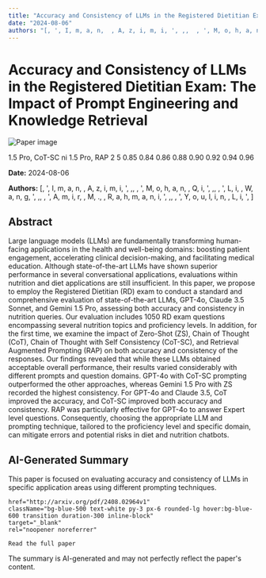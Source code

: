 ```yaml
---
title: "Accuracy and Consistency of LLMs in the Registered Dietitian Exam: The Impact of Prompt Engineering and Knowledge Retrieval"
date: "2024-08-06"
authors: "[, ', I, m, a, n,  , A, z, i, m, i, ', ,,  , ', M, o, h, a, n,  , Q, i, ', ,,  , ', L, i,  , W, a, n, g, ', ,,  , ', A, m, i, r,  , M, .,  , R, a, h, m, a, n, i, ', ,,  , ', Y, o, u, l, i, n,  , L, i, ', ]"
---
```



<div className="bg-gray-800 text-white min-h-screen p-8">
  <h1 className="text-4xl font-bold mb-6">Accuracy and Consistency of LLMs in the Registered Dietitian Exam: The Impact of Prompt Engineering and Knowledge Retrieval</h1>

  <div className="mb-8">
    <Image
      src="/images/papers/Accuracy and Consistency of LLMs in the Registered Dietitian Exam_ The Impact of Prompt Engineering .png"
      alt="Paper image"
      width={800}
      height={600}
      layout="responsive"
      className="rounded-lg"
    />
    <p className="text-sm text-gray-400 mt-2">1.5 Pro, CoT-SC
ni 1.5 Pro, RAP
2
5 0.85
0.84
0.86
0.88
0.90
0.92
0.94
0.96
</p>
  </div>

  <p className="text-gray-300 mb-2"><strong>Date:</strong> 2024-08-06</p>
  <p className="text-gray-300 italic mb-6"><strong>Authors:</strong> [, ', I, m, a, n,  , A, z, i, m, i, ', ,,  , ', M, o, h, a, n,  , Q, i, ', ,,  , ', L, i,  , W, a, n, g, ', ,,  , ', A, m, i, r,  , M, .,  , R, a, h, m, a, n, i, ', ,,  , ', Y, o, u, l, i, n,  , L, i, ', ]</p>

  <div className="bg-gray-700 p-6 rounded-lg mb-8">
    <h2 className="text-2xl font-semibold mb-4">Abstract</h2>
    <p>Large language models (LLMs) are fundamentally transforming human-facing
applications in the health and well-being domains: boosting patient engagement,
accelerating clinical decision-making, and facilitating medical education.
Although state-of-the-art LLMs have shown superior performance in several
conversational applications, evaluations within nutrition and diet applications
are still insufficient. In this paper, we propose to employ the Registered
Dietitian (RD) exam to conduct a standard and comprehensive evaluation of
state-of-the-art LLMs, GPT-4o, Claude 3.5 Sonnet, and Gemini 1.5 Pro, assessing
both accuracy and consistency in nutrition queries. Our evaluation includes
1050 RD exam questions encompassing several nutrition topics and proficiency
levels. In addition, for the first time, we examine the impact of Zero-Shot
(ZS), Chain of Thought (CoT), Chain of Thought with Self Consistency (CoT-SC),
and Retrieval Augmented Prompting (RAP) on both accuracy and consistency of the
responses. Our findings revealed that while these LLMs obtained acceptable
overall performance, their results varied considerably with different prompts
and question domains. GPT-4o with CoT-SC prompting outperformed the other
approaches, whereas Gemini 1.5 Pro with ZS recorded the highest consistency.
For GPT-4o and Claude 3.5, CoT improved the accuracy, and CoT-SC improved both
accuracy and consistency. RAP was particularly effective for GPT-4o to answer
Expert level questions. Consequently, choosing the appropriate LLM and
prompting technique, tailored to the proficiency level and specific domain, can
mitigate errors and potential risks in diet and nutrition chatbots.</p>
  </div>

  <div className="bg-gray-700 p-6 rounded-lg mb-8">
    <h2 className="text-2xl font-semibold mb-4">AI-Generated Summary</h2>
    <p>This paper is focused on evaluating accuracy and consistency of LLMs in specific application areas using different prompting techniques.</p>
  </div>


    href="http://arxiv.org/pdf/2408.02964v1"
    className="bg-blue-500 text-white py-3 px-6 rounded-lg hover:bg-blue-600 transition duration-300 inline-block"
    target="_blank"
    rel="noopener noreferrer"
  >
    Read the full paper
  </a>

  <p className="text-sm text-gray-400 mt-8">
    The summary is AI-generated and may not perfectly reflect the paper's content.
  </p>
</div>
